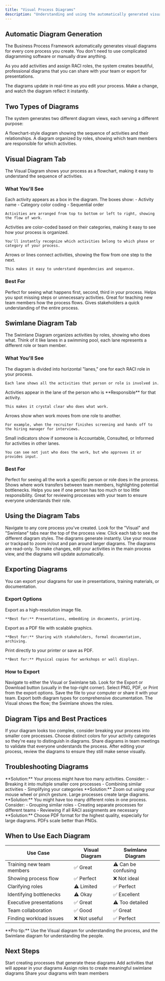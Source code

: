 ```yaml
---
title: "Visual Process Diagrams"
description: "Understanding and using the automatically generated visual and swimlane diagrams"
---
```


## Automatic Diagram Generation

The Business Process Framework automatically generates visual diagrams for every core process you create. You don't need to use complicated diagramming software or manually draw anything.

As you add activities and assign RACI roles, the system creates beautiful, professional diagrams that you can share with your team or export for presentations.

<Tip>
The diagrams update in real-time as you edit your process. Make a change, and watch the diagram reflect it instantly.
</Tip>

## Two Types of Diagrams

The system generates two different diagram views, each serving a different purpose:

<CardGroup cols={2}>
  <Card title="Visual Diagram" icon="diagram-project" color="#3b82f6">
    A flowchart-style diagram showing the sequence of activities and their relationships.
  </Card>
  <Card title="Swimlane Diagram" icon="table-columns" color="#10b981">
    A diagram organized by roles, showing which team members are responsible for which activities.
  </Card>
</CardGroup>

## Visual Diagram Tab

The Visual Diagram shows your process as a flowchart, making it easy to understand the sequence of activities.

### What You'll See

<AccordionGroup>
  <Accordion title="Activity Boxes" icon="square" defaultOpen>
    Each activity appears as a box in the diagram. The boxes show:
    - Activity name
    - Category color coding
    - Sequential order

    Activities are arranged from top to bottom or left to right, showing the flow of work.
  </Accordion>

  <Accordion title="Color Coding" icon="palette">
    Activities are color-coded based on their categories, making it easy to see how your process is organized.

    You'll instantly recognize which activities belong to which phase or category of your process.
  </Accordion>

  <Accordion title="Flow Connections" icon="arrows-turn-to-dots">
    Arrows or lines connect activities, showing the flow from one step to the next.

    This makes it easy to understand dependencies and sequence.
  </Accordion>
</AccordionGroup>

### Best For

<CardGroup cols={2}>
  <Card title="Understanding Sequence" icon="arrow-down-1-9">
    Perfect for seeing what happens first, second, third in your process.
  </Card>
  <Card title="Identifying Gaps" icon="circle-exclamation">
    Helps you spot missing steps or unnecessary activities.
  </Card>
  <Card title="Training" icon="chalkboard-user">
    Great for teaching new team members how the process flows.
  </Card>
  <Card title="High-Level Overview" icon="eye">
    Gives stakeholders a quick understanding of the entire process.
  </Card>
</CardGroup>

## Swimlane Diagram Tab

The Swimlane Diagram organizes activities by roles, showing who does what. Think of it like lanes in a swimming pool, each lane represents a different role or team member.

### What You'll See

<AccordionGroup>
  <Accordion title="Role Lanes" icon="water" defaultOpen>
    The diagram is divided into horizontal "lanes," one for each RACI role in your process.

    Each lane shows all the activities that person or role is involved in.
  </Accordion>

  <Accordion title="Activities in Lanes" icon="box">
    Activities appear in the lane of the person who is **Responsible** for that activity.

    This makes it crystal clear who does what work.
  </Accordion>

  <Accordion title="Cross-Lane Connections" icon="arrow-right-arrow-left">
    Arrows show when work moves from one role to another.

    For example, when the recruiter finishes screening and hands off to the hiring manager for interviews.
  </Accordion>

  <Accordion title="RACI Indicators" icon="user-tag">
    Small indicators show if someone is Accountable, Consulted, or Informed for activities in other lanes.

    You can see not just who does the work, but who approves it or provides input.
  </Accordion>
</AccordionGroup>

### Best For

<CardGroup cols={2}>
  <Card title="Understanding Roles" icon="users">
    Perfect for seeing all the work a specific person or role does in the process.
  </Card>
  <Card title="Identifying Handoffs" icon="hand-holding">
    Shows where work transfers between team members, highlighting potential bottlenecks.
  </Card>
  <Card title="Workload Balance" icon="scale-balanced">
    Helps you see if one person has too much or too little responsibility.
  </Card>
  <Card title="Team Discussions" icon="comments">
    Great for reviewing processes with your team to ensure everyone understands their role.
  </Card>
</CardGroup>

## Using the Diagram Tabs

<Steps>
  <Step title="Open Your Process">
    Navigate to any core process you've created.
  </Step>
  <Step title="Find the Tabs">
    Look for the "Visual" and "Swimlane" tabs near the top of the process view.
  </Step>
  <Step title="Switch Between Views">
    Click each tab to see the different diagram styles. The diagrams generate instantly.
  </Step>
  <Step title="Zoom and Pan">
    Use your mouse or trackpad to zoom in/out and pan around larger diagrams.
  </Step>
</Steps>

<Info>
The diagrams are read-only. To make changes, edit your activities in the main process view, and the diagrams will update automatically.
</Info>

## Exporting Diagrams

You can export your diagrams for use in presentations, training materials, or documentation.

### Export Options

<AccordionGroup>
  <Accordion title="PNG Image" icon="image" defaultOpen>
    Export as a high-resolution image file.

    **Best for:** Presentations, embedding in documents, printing.
  </Accordion>

  <Accordion title="PDF Document" icon="file-pdf">
    Export as a PDF file with scalable graphics.

    **Best for:** Sharing with stakeholders, formal documentation, archiving.
  </Accordion>

  <Accordion title="Print" icon="print">
    Print directly to your printer or save as PDF.

    **Best for:** Physical copies for workshops or wall displays.
  </Accordion>
</AccordionGroup>

### How to Export

<Steps>
  <Step title="Open the Diagram">
    Navigate to either the Visual or Swimlane tab.
  </Step>
  <Step title="Find Export Button">
    Look for the Export or Download button (usually in the top-right corner).
  </Step>
  <Step title="Choose Format">
    Select PNG, PDF, or Print from the export options.
  </Step>
  <Step title="Save or Share">
    Save the file to your computer or share it with your team.
  </Step>
</Steps>

<Tip>
Export both diagram types for comprehensive documentation. The Visual shows the flow; the Swimlane shows the roles.
</Tip>

## Diagram Tips and Best Practices

<CardGroup cols={2}>
  <Card title="Keep It Simple" icon="minimize">
    If your diagram looks too complex, consider breaking your process into smaller core processes.
  </Card>
  <Card title="Use Color Wisely" icon="droplet">
    Choose distinct colors for your activity categories so they're easy to distinguish in diagrams.
  </Card>
  <Card title="Review with Your Team" icon="users">
    Share diagrams in team meetings to validate that everyone understands the process.
  </Card>
  <Card title="Update After Changes" icon="rotate">
    After editing your process, review the diagrams to ensure they still make sense visually.
  </Card>
</CardGroup>

## Troubleshooting Diagrams

<AccordionGroup>
  <Accordion title="Diagram looks cluttered" icon="explosion">
    **Solution:** Your process might have too many activities. Consider:
    - Breaking it into multiple smaller core processes
    - Combining similar activities
    - Simplifying your categories
  </Accordion>

  <Accordion title="Can't see all activities" icon="eye-slash">
    **Solution:** Zoom out using your mouse wheel or pinch gesture. Large processes create large diagrams.
  </Accordion>

  <Accordion title="Swimlane has too many lanes" icon="list">
    **Solution:** You might have too many different roles in one process. Consider:
    - Grouping similar roles
    - Creating separate processes for different teams
    - Reviewing if all RACI assignments are necessary
  </Accordion>

  <Accordion title="Export quality is poor" icon="image">
    **Solution:** Choose PDF format for the highest quality, especially for large diagrams. PDFs scale better than PNGs.
  </Accordion>
</AccordionGroup>

## When to Use Each Diagram

| Use Case | Visual Diagram | Swimlane Diagram |
|----------|----------------|------------------|
| Training new team members | ✅ Great | ⚠️ Can be confusing |
| Showing process flow | ✅ Perfect | ❌ Not ideal |
| Clarifying roles | ⚠️ Limited | ✅ Perfect |
| Identifying bottlenecks | ⚠️ Okay | ✅ Excellent |
| Executive presentations | ✅ Great | ⚠️ Too detailed |
| Team collaboration | ✅ Good | ✅ Great |
| Finding workload issues | ❌ Not useful | ✅ Perfect |

<Note>
**Pro tip:** Use the Visual diagram for understanding the process, and the Swimlane diagram for understanding the people.
</Note>

## Next Steps

<CardGroup cols={2}>
  <Card title="Creating Core Processes" icon="plus" href="/processes/creating-core-process">
    Start creating processes that generate these diagrams
  </Card>
  <Card title="Adding Activities" icon="list-check" href="/processes/adding-activities">
    Add activities that will appear in your diagrams
  </Card>
  <Card title="Assigning RACI" icon="user-check" href="/processes/assigning-raci">
    Assign roles to create meaningful swimlane diagrams
  </Card>
  <Card title="Sharing Processes" icon="share-nodes" href="/processes/sharing-processes">
    Share your diagrams with team members
  </Card>
</CardGroup>
